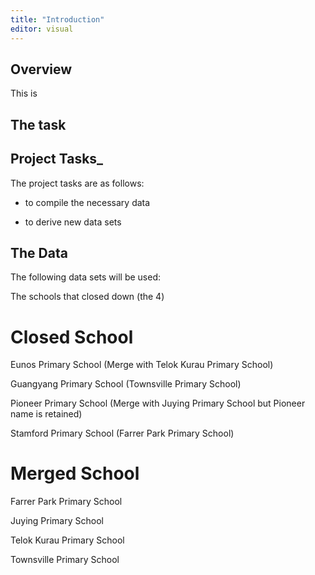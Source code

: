 ```yaml
---
title: "Introduction"
editor: visual
---
```


## Overview

This is

## The task

## Project Tasks\_

The project tasks are as follows:

-   to compile the necessary data

-   to derive new data sets

## The Data

The following data sets will be used:

The schools that closed down (the 4)

# Closed School

Eunos Primary School (Merge with Telok Kurau Primary School)

Guangyang Primary School (Townsville Primary School)

Pioneer Primary School (Merge with Juying Primary School but Pioneer name is retained)

Stamford Primary School (Farrer Park Primary School)

# Merged School

Farrer Park Primary School

Juying Primary School

Telok Kurau Primary School

Townsville Primary School
